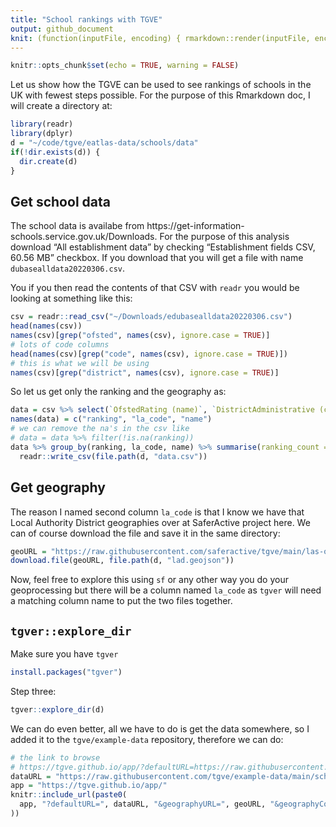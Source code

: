 ```yaml
---
title: "School rankings with TGVE"
output: github_document
knit: (function(inputFile, encoding) { rmarkdown::render(inputFile, encoding = encoding, output_file = paste0(dirname(inputFile),'/README.md')) })
---
```



```r
knitr::opts_chunk$set(echo = TRUE, warning = FALSE)
```

Let us show how the TGVE can be used to see rankings of schools in the UK with fewest steps possible. For the purpose of this Rmarkdown doc, I will create a directory at:

```r
library(readr)
library(dplyr)
d = "~/code/tgve/eatlas-data/schools/data"
if(!dir.exists(d)) {
  dir.create(d)
}
```


## Get school data
The school data is availabe from https://get-information-schools.service.gov.uk/Downloads. For the purpose of this analysis download "All establishment data" by checking "Establishment fields CSV, 60.56 MB" checkbox. If you download that you will get a file with name `dubasealldata20220306.csv`.

You if you then read the contents of that CSV with `readr` you would be looking at something like this:

```r
csv = readr::read_csv("~/Downloads/edubasealldata20220306.csv")
head(names(csv))
names(csv)[grep("ofsted", names(csv), ignore.case = TRUE)]
# lots of code columns
head(names(csv)[grep("code", names(csv), ignore.case = TRUE)])
# this is what we will be using
names(csv)[grep("district", names(csv), ignore.case = TRUE)]

```
So let us get only the ranking and the geography as:

```r
data = csv %>% select(`OfstedRating (name)`, `DistrictAdministrative (code)`, `DistrictAdministrative (name)`)
names(data) = c("ranking", "la_code", "name")
# we can remove the na's in the csv like
# data = data %>% filter(!is.na(ranking))
data %>% group_by(ranking, la_code, name) %>% summarise(ranking_count = n()) %>% 
  readr::write_csv(file.path(d, "data.csv"))
```

## Get geography
The reason I named second column `la_code` is that I know we have that Local Authority District geographies over at SaferActive project here. We can of course download the file and save it in the same directory:

```r
geoURL = "https://raw.githubusercontent.com/saferactive/tgve/main/las-only-code.geojson"
download.file(geoURL, file.path(d, "lad.geojson"))
```

Now, feel free to explore this using `sf` or any other way you do your geoprocessing but there will be a column named `la_code` as `tgver` will need a matching column name to put the two files together.

## `tgver::explore_dir`
Make sure you have `tgver`

```r
install.packages("tgver")
```

Step three:
```r
tgver::explore_dir(d)
```

We can do even better, all we have to do is get the data somewhere, so I added it to the `tgve/example-data` repository, therefore we can do:

```r
# the link to browse
# https://tgve.github.io/app/?defaultURL=https://raw.githubusercontent.com/tgve/example-data/main/schools/data.csv&geographyURL=https://raw.githubusercontent.com/saferactive/tgve/main/las-only-code.geojson&geographyColumn=la_code
dataURL = "https://raw.githubusercontent.com/tgve/example-data/main/schools/data.csv"
app = "https://tgve.github.io/app/"
knitr::include_url(paste0(
  app, "?defaultURL=", dataURL, "&geographyURL=", geoURL, "&geographyColumn=la_code"
))
```


